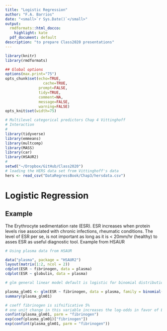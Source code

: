 ```yaml
---
title: "Logistic Regression"
author: "F.A. Barrios"
date: "<small>`r Sys.Date()`</small>"
output:
  rmdformats::html_docco:
    highlight: kate
  pdf_document: default
description: "to prepare Class2020 presentations"
---
```


```r
library(knitr)
library(rmdformats)

## Global options
options(max.print="75")
opts_chunk$set(echo=TRUE,
	             cache=TRUE,
               prompt=FALSE,
               tidy=TRUE,
               comment=NA,
               message=FALSE,
               warning=FALSE)
opts_knit$set(width=75)
```

```r
# Multilevel categorical predictors Chap 4 Vittinghoff
# Interaction
#
library(tidyverse)
library(emmeans)
library(multcomp)
library(MASS)
library(car)
library(HSAUR2)
#
setwd("~/Dropbox/GitHub/Class2020")
# loading the HERS data set from Vittinghoff's data
hers <- read_csv("DataRegressBook/Chap3/hersdata.csv")
```

# Logistic Regression

## Example

The Erythrocyte sedimentation rate (ESR). ESR increases when protein levels rise associated with chronic infections, rheumatic conditions. The level of ESR per se, is not important as long as it is < 20mm/hr (healthy) to asses ESR as useful diagnostic tool. Example from HSAUR

```r
# Using plasma data from HSAUR

data("plasma", package = "HSAUR2")
layout(matrix(1:2, ncol = 2))
cdplot(ESR ~ fibrinogen, data = plasma)
cdplot(ESR ~ globulin, data = plasma)

# glm general linear model default is logistic for binomial distribution

plasma_glm01 <- glm(ESR ~ fibrinogen, data = plasma, family = binomial())
summary(plasma_glm01)

# coeff fibrinogen is sifnificative 5%
# one unit change in this variable increases the log-odds in favor of ESR > 20mm/hr
confint(plasma_glm01, parm = "fibrinogen")
exp(coef(plasma_glm01)["fibrinogen"])
exp(confint(plasma_glm01, parm = "fibrinogen"))

```